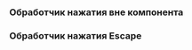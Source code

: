 
### Обработчик нажатия вне компонента

<Example
    component={WithOutsideClickDefault}
    source={withOutsideClickDefaultSource}
/>

### Обработчик нажатия Escape

<Example
    component={WithOutsideClickEsc}
    source={withOutsideClickEscSource}
/>
